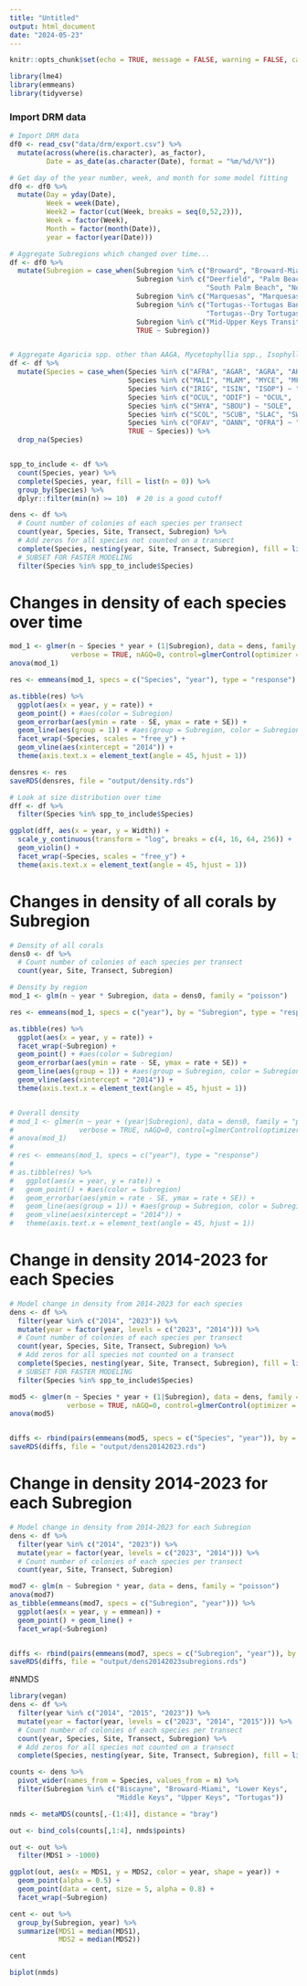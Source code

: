 ```yaml
---
title: "Untitled"
output: html_document
date: "2024-05-23"
---
```


```r
knitr::opts_chunk$set(echo = TRUE, message = FALSE, warning = FALSE, cache = TRUE)

library(lme4)
library(emmeans)
library(tidyverse)
```

### Import DRM data
```r
# Import DRM data
df0 <- read_csv("data/drm/export.csv") %>%
  mutate(across(where(is.character), as_factor),
         Date = as_date(as.character(Date), format = "%m/%d/%Y"))

# Get day of the year number, week, and month for some model fitting
df0 <- df0 %>%
  mutate(Day = yday(Date),
         Week = week(Date),
         Week2 = factor(cut(Week, breaks = seq(0,52,2))),
         Week = factor(Week),
         Month = factor(month(Date)),
         year = factor(year(Date)))

```

```r
# Aggregate Subregions which changed over time...
df <- df0 %>%
  mutate(Subregion = case_when(Subregion %in% c("Broward", "Broward-Miami") ~ "Broward-Miami",
                               Subregion %in% c("Deerfield", "Palm Beach",
                                                "South Palm Beach", "North Palm Beach") ~ "Palm Beach",
                               Subregion %in% c("Marquesas", "Marquesas-Tortugas Trans") ~ "Marquesas",
                               Subregion %in% c("Tortugas--Tortugas Bank", 
                                                "Tortugas--Dry Tortugas NP") ~ "Tortugas",
                               Subregion %in% c("Mid-Upper Keys Transition") ~ "Middle Keys",
                               TRUE ~ Subregion))


# Aggregate Agaricia spp. other than AAGA, Mycetophyllia spp., Isophyllia spp., Oculina spp., Solenastrea spp., Scolymia spp.
df <- df %>%
  mutate(Species = case_when(Species %in% c("AFRA", "AGAR", "AGRA", "AHUM", "ALAM") ~ "AGAR",
                             Species %in% c("MALI", "MLAM", "MYCE", "MFER") ~ "MYCE",  #, "MFER"
                             Species %in% c("IRIG", "ISIN", "ISOP") ~ "ISOP",
                             Species %in% c("OCUL", "ODIF") ~ "OCUL",
                             Species %in% c("SHYA", "SBOU") ~ "SOLE",
                             Species %in% c("SCOL", "SCUB", "SLAC", "SWEL") ~ "SCOL",
                             Species %in% c("OFAV", "OANN", "OFRA") ~ "ORBI",
                             TRUE ~ Species)) %>%
  drop_na(Species)


spp_to_include <- df %>%
  count(Species, year) %>%
  complete(Species, year, fill = list(n = 0)) %>%
  group_by(Species) %>%
  dplyr::filter(min(n) >= 10)  # 20 is a good cutoff

dens <- df %>%
  # Count number of colonies of each species per transect
  count(year, Species, Site, Transect, Subregion) %>%
  # Add zeros for all species not counted on a transect
  complete(Species, nesting(year, Site, Transect, Subregion), fill = list(n = 0)) %>%
  # SUBSET FOR FASTER MODELING
  filter(Species %in% spp_to_include$Species)
```

# Changes in density of each species over time
```r
mod_1 <- glmer(n ~ Species * year + (1|Subregion), data = dens, family = "poisson",
               verbose = TRUE, nAGQ=0, control=glmerControl(optimizer = "nloptwrap")) 
anova(mod_1)

res <- emmeans(mod_1, specs = c("Species", "year"), type = "response")

as.tibble(res) %>%
  ggplot(aes(x = year, y = rate)) +
  geom_point() + #aes(color = Subregion)
  geom_errorbar(aes(ymin = rate - SE, ymax = rate + SE)) +
  geom_line(aes(group = 1)) + #aes(group = Subregion, color = Subregion
  facet_wrap(~Species, scales = "free_y") +
  geom_vline(aes(xintercept = "2014")) +
  theme(axis.text.x = element_text(angle = 45, hjust = 1))

densres <- res
saveRDS(densres, file = "output/density.rds")
```

```r
# Look at size distribution over time
dff <- df %>%
  filter(Species %in% spp_to_include$Species)

ggplot(dff, aes(x = year, y = Width)) +
  scale_y_continuous(transform = "log", breaks = c(4, 16, 64, 256)) +
  geom_violin() +
  facet_wrap(~Species, scales = "free_y") +
  theme(axis.text.x = element_text(angle = 45, hjust = 1))


```

# Changes in density of all corals by Subregion
```r
# Density of all corals
dens0 <- df %>%
  # Count number of colonies of each species per transect
  count(year, Site, Transect, Subregion)

# Density by region
mod_1 <- glm(n ~ year * Subregion, data = dens0, family = "poisson")

res <- emmeans(mod_1, specs = c("year"), by = "Subregion", type = "response")

as.tibble(res) %>%
  ggplot(aes(x = year, y = rate)) +
  facet_wrap(~Subregion) +
  geom_point() + #aes(color = Subregion)
  geom_errorbar(aes(ymin = rate - SE, ymax = rate + SE)) +
  geom_line(aes(group = 1)) + #aes(group = Subregion, color = Subregion
  geom_vline(aes(xintercept = "2014")) +
  theme(axis.text.x = element_text(angle = 45, hjust = 1))


# Overall density
# mod_1 <- glmer(n ~ year + (year|Subregion), data = dens0, family = "poisson",
#                verbose = TRUE, nAGQ=0, control=glmerControl(optimizer = "nloptwrap")) 
# anova(mod_1)
# 
# res <- emmeans(mod_1, specs = c("year"), type = "response")
# 
# as.tibble(res) %>%
#   ggplot(aes(x = year, y = rate)) +
#   geom_point() + #aes(color = Subregion)
#   geom_errorbar(aes(ymin = rate - SE, ymax = rate + SE)) +
#   geom_line(aes(group = 1)) + #aes(group = Subregion, color = Subregion
#   geom_vline(aes(xintercept = "2014")) +
#   theme(axis.text.x = element_text(angle = 45, hjust = 1))
```

# Change in density 2014-2023 for each Species
```r
# Model change in density from 2014-2023 for each species
dens <- df %>%
  filter(year %in% c("2014", "2023")) %>%
  mutate(year = factor(year, levels = c("2023", "2014"))) %>%
  # Count number of colonies of each species per transect
  count(year, Species, Site, Transect, Subregion) %>%
  # Add zeros for all species not counted on a transect
  complete(Species, nesting(year, Site, Transect, Subregion), fill = list(n = 0)) %>%
  # SUBSET FOR FASTER MODELING
  filter(Species %in% spp_to_include$Species)

mod5 <- glmer(n ~ Species * year + (1|Subregion), data = dens, family = "poisson",
              verbose = TRUE, nAGQ=0, control=glmerControl(optimizer = "nloptwrap")) 
anova(mod5)


diffs <- rbind(pairs(emmeans(mod5, specs = c("Species", "year")), by = "Species", level = 0.95))
saveRDS(diffs, file = "output/dens20142023.rds")
```

# Change in density 2014-2023 for each Subregion
```r
# Model change in density from 2014-2023 for each Subregion
dens <- df %>%
  filter(year %in% c("2014", "2023")) %>%
  mutate(year = factor(year, levels = c("2023", "2014"))) %>%
  # Count number of colonies of each species per transect
  count(year, Site, Transect, Subregion)

mod7 <- glm(n ~ Subregion * year, data = dens, family = "poisson") 
anova(mod7)
as_tibble(emmeans(mod7, specs = c("Subregion", "year"))) %>%
  ggplot(aes(x = year, y = emmean)) +
  geom_point() + geom_line() +
  facet_wrap(~Subregion)


diffs <- rbind(pairs(emmeans(mod7, specs = c("Subregion", "year")), by = "Subregion", level = 0.95))
saveRDS(diffs, file = "output/dens20142023subregions.rds")
```

#NMDS
```r
library(vegan)
dens <- df %>%
  filter(year %in% c("2014", "2015", "2023")) %>%
  mutate(year = factor(year, levels = c("2023", "2014", "2015"))) %>%
  # Count number of colonies of each species per transect
  count(year, Species, Site, Transect, Subregion) %>%
  # Add zeros for all species not counted on a transect
  complete(Species, nesting(year, Site, Transect, Subregion), fill = list(n = 0))

counts <- dens %>%
  pivot_wider(names_from = Species, values_from = n) %>%
  filter(Subregion %in% c("Biscayne", "Broward-Miami", "Lower Keys",
                          "Middle Keys", "Upper Keys", "Tortugas"))

nmds <- metaMDS(counts[,-(1:4)], distance = "bray")

out <- bind_cols(counts[,1:4], nmds$points)

out <- out %>%
  filter(MDS1 > -1000)

ggplot(out, aes(x = MDS1, y = MDS2, color = year, shape = year)) +
  geom_point(alpha = 0.5) +
  geom_point(data = cent, size = 5, alpha = 0.8) +
  facet_wrap(~Subregion)

cent <- out %>%
  group_by(Subregion, year) %>%
  summarize(MDS1 = median(MDS1),
            MDS2 = median(MDS2))

cent

biplot(nmds)
```

